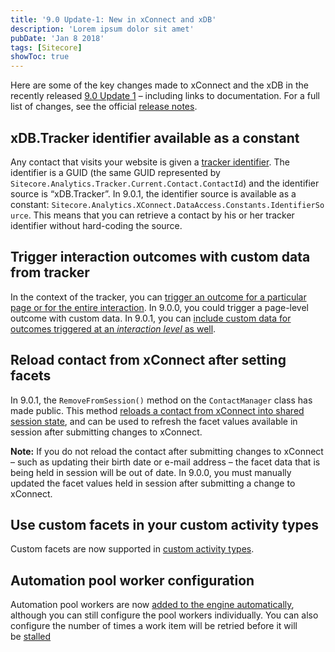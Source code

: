 ```yaml
---
title: '9.0 Update-1: New in xConnect and xDB'
description: 'Lorem ipsum dolor sit amet'
pubDate: 'Jan 8 2018'
tags: [Sitecore]
showToc: true
---
```



Here are some of the key changes made to xConnect and the xDB in the recently released [9.0 Update 1](https://dev.sitecore.net/Downloads/Sitecore_Experience_Platform/90/Sitecore_Experience_Platform_90_Update1.aspx) – including links to documentation. For a full list of changes, see the official [release notes](https://dev.sitecore.net/Downloads/Sitecore%20Experience%20Platform/90/Sitecore%20Experience%20Platform%2090%20Update1/Release%20Notes).

<!-- toc -->

## xDB.Tracker identifier available as a constant

Any contact that visits your website is given a [tracker identifier](http://doc.sitecore.net/developers/xp/xconnect/xconnect-model/contacts/contact-identifiers.html#tracker-identifier). The identifier is a GUID (the same GUID represented by
`Sitecore.Analytics.Tracker.Current.Contact.ContactId`) and the identifier source is “xDB.Tracker”. In 9.0.1, the identifier source is available as a constant: `Sitecore.Analytics.XConnect.DataAccess.Constants.IdentifierSource`. This means that you can retrieve a contact by his or her tracker identifier without hard-coding the source.

## Trigger interaction outcomes with custom data from tracker

In the context of the tracker, you can [trigger an outcome for a particular page or for the entire interaction](http://doc.sitecore.net/developers/xp/tracking-and-session/tracker/tracking-events/trigger-built-in-event-types.html#trigger-an-outcome). In 9.0.0, you could trigger a page-level outcome with custom data. In 9.0.1, you can [include custom data for outcomes triggered at an _interaction level_ as well](http://doc.sitecore.net/developers/xp/tracking-and-session/tracker/tracking-events/trigger-custom-event/index.html#capturing-custom-outcome-data).

## Reload contact from xConnect after setting facets

In 9.0.1, the `RemoveFromSession()` method on the `ContactManager` class has made public. This method [reloads a contact from xConnect into shared session state](http://the%20http//doc.sitecore.net/developers/xp/tracking-and-session/tracker/tracking-contacts/contact-facets/update-facets.html#re-loading-contact-data), and can be used to refresh the facet values available in session after submitting changes to xConnect.

**Note:** If you do not reload the contact after submitting changes to xConnect – such as updating their birth date or e-mail address – the facet data that is being held in session will be out of date. In 9.0.0, you must manually updated the facet values held in session after submitting a change to xConnect.

## Use custom facets in your custom activity types

Custom facets are now supported in [custom activity types](https://doc.sitecore.net/developers/xp/marketing-automation/activities/activity-types/create-an-activity-type.html).

## Automation pool worker configuration

Automation pool workers are now [added to the engine automatically](https://doc.sitecore.net/developers/xp/marketing-automation/automation-engine/processing/index.html#configure-pool-workers), although you can still configure the pool workers individually. You can also configure the number of times a work item will be retried before it will be [stalled](https://doc.sitecore.net/developers/xp/marketing-automation/automation-engine/processing/index.html#stalling-work-items)
